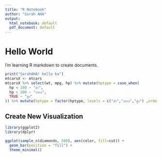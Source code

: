 ---
title: "R Notebook"
author: "Sarah AHA"
output:
  html_notebook: default
  pdf_document: default
---

# **Hello World**

I'm learning R markdown to create documents.

```{r}

print("SarahAHA! hello ka")
mtcarsX <- mtcars
mtcarsX %>% select(wt, mpg, hp) %>% mutate(hptype = case_when(
  hp < 100 ~ "ต่ำ",
  hp < 200 ~ "กลาง",
  TRUE ~ "สูง"
)) %>% mutate(hptype = factor(hptype, levels = c("ต่ำ","กลาง","สูง") ,ordered = T)) %>% ggplot( aes(mpg, wt, color=hptype)) + geom_point() + geom_smooth()
```

## Create New Visualization

```{r}
library(ggplot2)
library(dplyr)

ggplot(sample_n(diamonds, 500), aes(color, fill=cut)) +
  geom_bar(position = "fill") +
  theme_minimal()
```